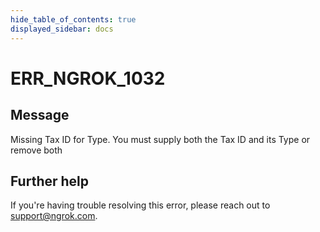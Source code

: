 ```yaml
---
hide_table_of_contents: true
displayed_sidebar: docs
---
```



# ERR_NGROK_1032

## Message

Missing Tax ID for Type. You must supply both the Tax ID and its Type or remove both

<ErrorDetails error="err_ngrok_1032" />

## Further help

If you're having trouble resolving this error, please reach out to [support@ngrok.com](mailto:support@ngrok.com?subject=Help%20with%20ERR_NGROK_1032).
